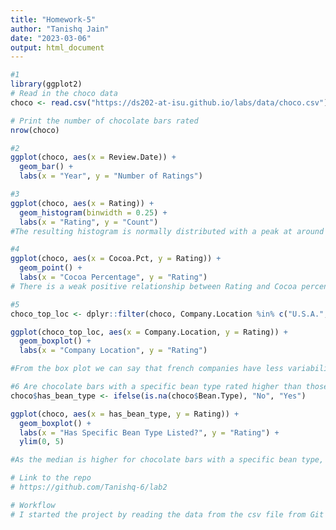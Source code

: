 ```yaml
---
title: "Homework-5"
author: "Tanishq Jain"
date: "2023-03-06"
output: html_document
---
```


```r
#1
library(ggplot2)
# Read in the choco data
choco <- read.csv("https://ds202-at-isu.github.io/labs/data/choco.csv")

# Print the number of chocolate bars rated
nrow(choco)

#2
ggplot(choco, aes(x = Review.Date)) +
  geom_bar() +
  labs(x = "Year", y = "Number of Ratings")

#3
ggplot(choco, aes(x = Rating)) +
  geom_histogram(binwidth = 0.25) +
  labs(x = "Rating", y = "Count")
#The resulting histogram is normally distributed with a peak at around 3 to 3.5. There are some outliers at 5 and 1 which indicates that there some exceptional choclates and some bad ones in the dataset.

#4
ggplot(choco, aes(x = Cocoa.Pct, y = Rating)) +
  geom_point() +
  labs(x = "Cocoa Percentage", y = "Rating")
# There is a weak positive relationship between Rating and Cocoa percentage

#5
choco_top_loc <- dplyr::filter(choco, Company.Location %in% c("U.S.A.", "France", "Canada"))

ggplot(choco_top_loc, aes(x = Company.Location, y = Rating)) +
  geom_boxplot() +
  labs(x = "Company Location", y = "Rating")

#From the box plot we can say that french companies have less variability in their ratings and tend to have higher median rating and USA companies have higher variability in their ratings.

#6 Are chocolate bars with a specific bean type rated higher than those without a specific bean type listed?
choco$has_bean_type <- ifelse(is.na(choco$Bean.Type), "No", "Yes")

ggplot(choco, aes(x = has_bean_type, y = Rating)) +
  geom_boxplot() +
  labs(x = "Has Specific Bean Type Listed?", y = "Rating") +
  ylim(0, 5)

#As the median is higher for chocolate bars with a specific bean type, it may suggest that chocolate bars with a specific bean type are rated higher than those without.

# Link to the repo
# https://github.com/Tanishq-6/lab2 

# Workflow 
# I started the project by reading the data from the csv file from Git hub location. Then loaded the ggplot2 package. Then I started working on the question sets in the Rstudio to create the plots.

```

